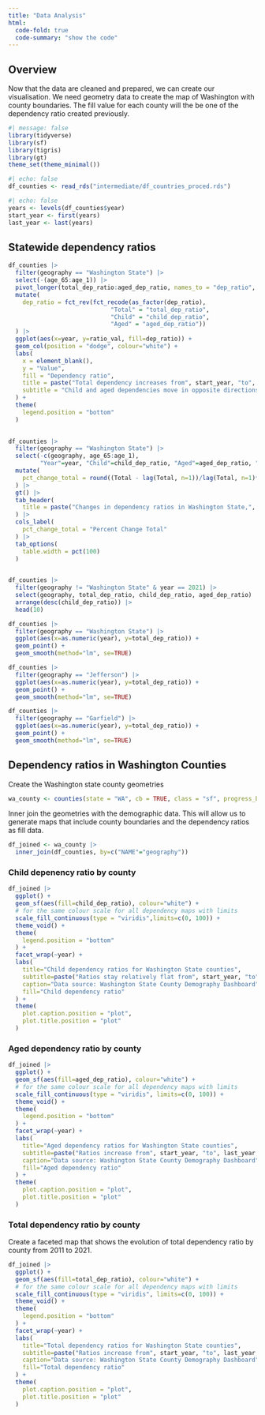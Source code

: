 ---
title: "Data Analysis"
html:
  code-fold: true
  code-summary: "show the code"
---

## Overview
Now that the data are cleaned and prepared, we can create our visualisation.
We need geometry data to create the map of Washington with county boundaries.
The fill value for each county will the be one of the dependency ratio created 
previously.

```{r setup}
#| message: false
library(tidyverse)
library(sf)
library(tigris)
library(gt)
theme_set(theme_minimal())
```

```{r read in county dataframe}
#| echo: false
df_counties <- read_rds("intermediate/df_countries_proced.rds")
```

```{r store year range in variables}
#| echo: false
years <- levels(df_counties$year)
start_year <- first(years)
last_year <- last(years)
```


## Statewide dependency ratios

```{r}
df_counties |> 
  filter(geography == "Washington State") |> 
  select(-(age_65:age_1)) |> 
  pivot_longer(total_dep_ratio:aged_dep_ratio, names_to = "dep_ratio", values_to = "ratio_val") |> 
  mutate(
    dep_ratio = fct_rev(fct_recode(as_factor(dep_ratio), 
                             "Total" = "total_dep_ratio",
                             "Child" = "child_dep_ratio",
                             "Aged" = "aged_dep_ratio"))
  ) |> 
  ggplot(aes(x=year, y=ratio_val, fill=dep_ratio)) +
  geom_col(position = "dodge", colour="white") +
  labs(
    x = element_blank(),
    y = "Value",
    fill = "Dependency ratio",
    title = paste("Total dependency increases from", start_year, "to", last_year, sep=" "),
    subtitle = "Child and aged dependencies move in opposite directions"
  ) +
  theme(
    legend.position = "bottom"
  )
  
```
```{r table of DR values at state level}
df_counties |> 
  filter(geography == "Washington State") |> 
  select(-c(geography, age_65:age_1), 
         "Year"=year, "Child"=child_dep_ratio, "Aged"=aged_dep_ratio, "Total"=total_dep_ratio) |> 
  mutate(
    pct_change_total = round((Total - lag(Total, n=1))/lag(Total, n=1)*100, 2)
  ) |> 
  gt() |> 
  tab_header(
    title = paste("Changes in dependency ratios in Washington State,", start_year, "-", last_year, sep=" ")
  ) |> 
  cols_label(
    pct_change_total = "Percent Change Total"
  ) |> 
  tab_options(
    table.width = pct(100)
  )
  
```



```{r}
df_counties |> 
  filter(geography != "Washington State" & year == 2021) |> 
  select(geography, total_dep_ratio, child_dep_ratio, aged_dep_ratio) |> 
  arrange(desc(child_dep_ratio)) |> 
  head(10)
```





```{r}
df_counties |> 
  filter(geography == "Washington State") |>
  ggplot(aes(x=as.numeric(year), y=total_dep_ratio)) +
  geom_point() +
  geom_smooth(method="lm", se=TRUE)
```


```{r}
df_counties |> 
  filter(geography == "Jefferson") |>
  ggplot(aes(x=as.numeric(year), y=total_dep_ratio)) +
  geom_point() +
  geom_smooth(method="lm", se=TRUE)

```

```{r}
df_counties |> 
  filter(geography == "Garfield") |>
  ggplot(aes(x=as.numeric(year), y=total_dep_ratio)) +
  geom_point() +
  geom_smooth(method="lm", se=TRUE)

```

## Dependency ratios in Washington Counties


Create the Washington state county geometries
```{r create WA geometries}
wa_county <- counties(state = "WA", cb = TRUE, class = "sf", progress_bar = FALSE)
```

Inner join the geometries with the demographic data. This will allow us to generate maps that include county boundaries and the dependency ratios as fill data.

```{r join geometry and demographic data}
df_joined <- wa_county |>
  inner_join(df_counties, by=c("NAME"="geography"))
```



### Child depenency ratio by county

```{r generate CDR map}
df_joined |>
  ggplot() +
  geom_sf(aes(fill=child_dep_ratio), colour="white") +
  # for the same colour scale for all dependency maps with limits
  scale_fill_continuous(type = "viridis",limits=c(0, 100)) +
  theme_void() +
  theme(
    legend.position = "bottom"
  ) +
  facet_wrap(~year) +
  labs(
    title="Child dependency ratios for Washington State counties",
    subtitle=paste("Ratios stay relatively flat from", start_year, "to", last_year, sep = " "),
    caption="Data source: Washington State County Demography Dashboard",
    fill="Child dependency ratio"
  ) +
  theme(
    plot.caption.position = "plot",
    plot.title.position = "plot"
  )
```



### Aged dependency ratio by county

```{r}
df_joined |>
  ggplot() +
  geom_sf(aes(fill=aged_dep_ratio), colour="white") +
  # for the same colour scale for all dependency maps with limits
  scale_fill_continuous(type = "viridis", limits=c(0, 100)) +
  theme_void() +
  theme(
    legend.position = "bottom"
  ) +
  facet_wrap(~year) +
  labs(
    title="Aged dependency ratios for Washington State counties",
    subtitle=paste("Ratios increase from", start_year, "to", last_year, sep=" "),
    caption="Data source: Washington State County Demography Dashboard",
    fill="Aged dependency ratio"
  ) +
  theme(
    plot.caption.position = "plot",
    plot.title.position = "plot"
  )
```

### Total dependency ratio by county
Create a faceted map that shows the evolution of total dependency ratio by county from 2011 to
2021.
```{r generate TDR map}
df_joined |>
  ggplot() +
  geom_sf(aes(fill=total_dep_ratio), colour="white") +
  # for the same colour scale for all dependency maps with limits
  scale_fill_continuous(type = "viridis", limits=c(0, 100)) +
  theme_void() +
  theme(
    legend.position = "bottom"
  ) +
  facet_wrap(~year) +
  labs(
    title="Total dependency ratios for Washington State counties",
    subtitle=paste("Ratios increase from", start_year, "to", last_year, sep=" "),
    caption="Data source: Washington State County Demography Dashboard",
    fill="Total dependency ratio"
  ) +
  theme(
    plot.caption.position = "plot",
    plot.title.position = "plot"
  )
```
